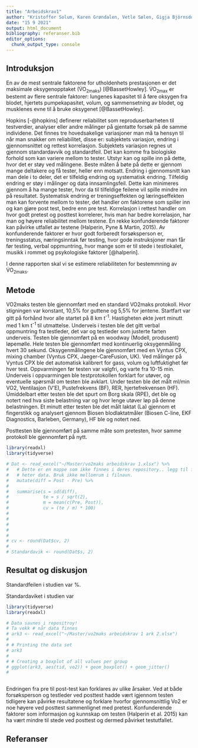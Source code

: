 ```yaml
---
title: "Arbeidskrav1"
author: "Kristoffer Solum, Karen Grøndalen, Vetle Sælen, Gigja Björnsdottir"
date: "15 9 2021"
output: html_document
bibliography: referanser.bib
editor_options: 
  chunk_output_type: console
---
```


## Introduksjon

En av de mest sentrale faktorene for utholdenhets prestasjonen er det maksimale oksygenopptaket (V&#775;O~2maks~)<!-- Bruk markdown for å formatere teksten! --> [@BassetHowley]<!-- Sett in referanser på denne måten, bruk eks. medtex for å søke/formattere referanser fra pubmed: https://www.bioinformatics.org/texmed/ i filen referanser.bib finner dere referanserne i bibtex-format, ved å legge til "bibliography: referanser.bib i yaml så virker det!-->. V&#775;O~2max~ er bestemt av flere sentrale faktorer: lungenes kapasitet til å føre oksygen fra blodet, hjertets pumpekapasitet, volum, og sammensetning av blodet, og musklenes evne til å bruke oksygenet [@BassetHowley]. 

Hopkins [-@hopkins]<!-- Se https://bookdown.org/yihui/bookdown/citations.html for detaljer kring referanser --> definerer reliabilitet som reproduserbarheten til testverdier, analyser eller andre målinger på gjentatte forsøk på de samme individene. Det finnes tre hovedsakelige variasjoner man må ta hensyn til når man snakker om reliabilitet, disse er: subjektets<!-- Høres ut som dere driver med dyreforsøk, kanskje endre till utøvere deltakere eller lignende? --> variasjon, endring i gjennomsnittet og rettest korrelasjon<!-- Må man ta hensyn til dette, skjønner ikke hvordan dere mener her, kan man formulere på en annen måte?  -->. Subjektets variasjon regnes ut gjennom standardavvik og standardfeil. Det kan komme fra biologiske forhold som kan variere mellom to tester. Utstyr kan og spille inn på dette, hvor det er støy ved målingene. Beste måten å bøte<!-- Feil ord? --> på dette er gjennom mange deltakere og få tester, heller enn motsatt.<!-- Nå snakker dere om hvordan man designer er reliabilitetsstudie? Det er litt forvirrende, ovenfør  --> Endring i gjennomsnitt kan man dele i to deler, det er tilfeldig endring og systematisk endring. Tilfeldig endring er støy i målinger og data innsamlingsfeil. Dette kan minimeres gjennom å ha mange tester, hvor da til tilfeldige feilene vil spille mindre inn på resultatet. Systematisk endring er treningseffekten og læringseffekten man kan forvente mellom to tester, det handler om faktorene som spiller inn og kan gjøre post test, bedre enn pre test. Korrelasjon i rettest handler om hvor godt pretest og posttest korrelerer, hvis man har bedre korrelasjon, har man og høyere reliabilitet mellom testene. <!-- Ok, dette er litt forvirrende, prøv å omformulere -->
En rekke konfunderende faktorer kan påvirke utfallet av testene (Halperin, Pyne & Martin, 2015)<!-- Sett in referanser -->. Av konfunderende faktorer er hvor godt forberedt forsøksperson er, treningsstatus, næringsinntak før testing, hvor gode instruksjoner man får før testing, verbal oppmuntring, hvor mange som er til stede i testlokalet, musikk i rommet og psykologiske faktorer [@halperin].

I denne rapporten skal vi se estimere reliabiliteten for bestemmning av V&#775;O~2maks~. <!-- Flytte dette till metode: Hvor pretesten og post testen er gjennomført med en ukes mellomrom.-->  
 

## Metode 

VO2maks<!-- Oppdatere alle enheter som ovenfor --> testen ble gjennomført med en standard VO2maks protokoll. Hvor stigningen var konstant, 10,5% for guttene og 5,5% for jentene. Startfart var gitt på forhånd hvor alle startet på 8 km t^-1^<!-- Oppdatere alle enheter på denne måten -->. Hastigheten økte jvert minutt med 1 km t^-1^ til utmattelse. Underveis i testen ble det gitt verbal oppmuntring fra testleder, det var og testleder som justerte farten underveis. Testen ble gjennomført på en woodway (Modell, produsent) løpemølle. Hele testen ble gjennomført med kontinuerlig oksygenmåling hvert 30<!-- Hvis det er en kontinuerlig måling så skjer den ikke hvert 30 sekund? --> sekund. Oksygenmålingene ble gjennomført med en Vyntus CPX, mixing chamber (Vyntus CPX, Jaeger-CareFusion, UK). Ved målinger på Vyntus CPX ble det automatisk kalibrert for gass, volum og luftfuktighet før hver test. Oppvarmingen før testen var valgfri<!-- Men like mellom de to testene? -->, og varte fra 10-15 min. Underveis i oppvarmingen ble testprotokollen forklart for utøver, og eventuelle spørsmål om testen ble avklart. Under testen ble det målt<!-- Mer relevant å si hva som ble registrert? --> ml/min VO2, Ventilasjon (V’E), Pustefrekvens (BF), RER, hjertefrekvensen (HF). Umiddelbart etter testen ble det spurt om Borg skala <!-- Hva er Borg skalen? forklare mer detaljert -->(RPE), det ble og notert ned hva siste belastning var og hvor lenge utøver løp på denne belastningen. Et minutt etter testen ble det målt laktat (La) gjennom et fingerstikk og analysert gjennom Biosen blodlaktatmåler (Biosen C-line, EKF Diagnostics, Barleben, Germany), HF ble og notert ned.<!-- Hvorfor registreres HF/RPE/RER osv? Kriterier for VO2maks? --> 

Posttesten ble gjennomført på samme måte som pretesten, hvor samme protokoll ble gjennomført på nytt.
<!-- Jeg syns det er litt forvirrende med pre- og post-test da de ikke er noe definiert mellom disse (intervensjon eller lignenede). Bedre å snakket om test en og to? -->

<!--  Beskriv hvordan dere beregner reliabilitet -->

<!-- Datane finnes ikke i repository! Rapporten er ikke reproduserbar! -->


```r
library(readxl)
library(tidyverse)

# Dat <- read_excel("~/Master/vo2maks arbeidskrav 1.xlsx") %>% 
#   # Dette er en mappe som ikke finnes i deres repository.. legg til filen i en mappe som 
#   # heter data. Bruk ikke mellomrum i filnavn.
#   mutate(diff = Post - Pre) %>%
#   
#   summarise(s = sd(diff),
#             te = s / sqrt(2),
#             m = mean(c(Pre, Post)),
#             cv = (te / m) * 100) 
# 
# 
# 
# 
# 
# cv <- round(Dat$cv, 2)
# 
# Standardavik <- round(Dat$s, 2)

```


## Resultat og diskusjon

Standardfeilen i studien var <!--  finnes ikke data --> %.

Standardaviket<!-- Se om disse er korrekt definiert --> i studien var <!--  finnes ikke data -->



```r

library(tidyverse)
library(readxl)

# Data savnes i repositroy!
# Ta vekk # når data finnes
# ark3 <- read_excel("~/Master/vo2maks arbeidskrav 1 ark 2.xlsx")
# 
# # Printing the data set
# ark3
# 
# # Creating a boxplot of all values per group
# ggplot(ark3, aes(tid, vo2)) + geom_boxplot() + geom_jitter()
# 



```

Endringen fra pre til post-test kan forklares av ulike årsaker. Ved at både forsøksperson og testleder ved posttest hadde vært igjennom testen tidligere kan påvirke resultatene og forklare hvorfor gjennomsnittlig Vo2 er noe høyere ved posttest sammenlignet med pretest. Konfunderende faktorer som informasjon og kunnskap om testen (Halperin et al. 2015) kan ha vært mindre til stede ved posttest og dermed påvirket testutfallet.


## Referanser

